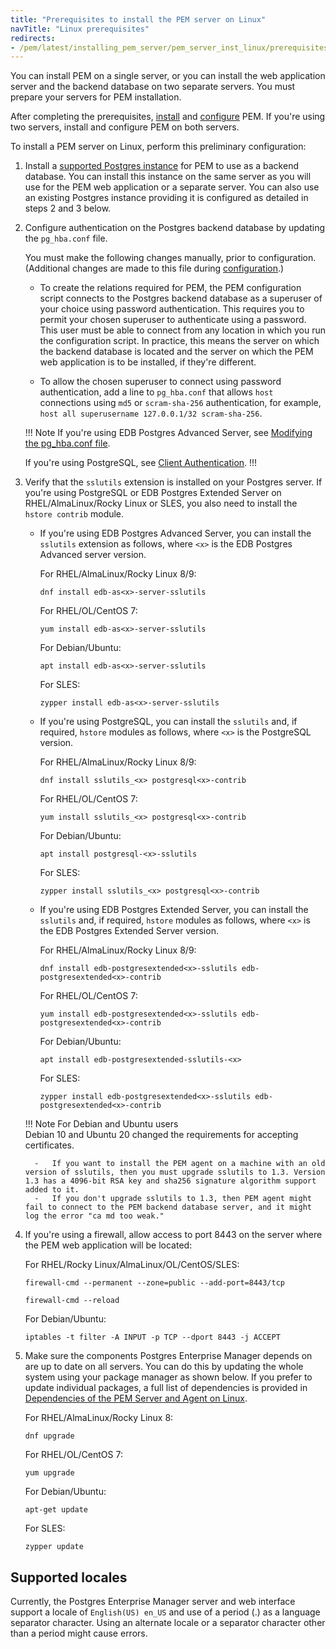 ```yaml
---
title: "Prerequisites to install the PEM server on Linux"
navTitle: "Linux prerequisites"
redirects:
- /pem/latest/installing_pem_server/pem_server_inst_linux/prerequisites/
---
```


You can install PEM on a single server, or you can install the web application server and the backend database on two separate servers. You must prepare your servers for PEM installation. 

After completing the prerequisites, [install](/pem/9/installing/linux_x86_64/) and [configure](/pem/9/installing/configuring_the_pem_server_on_linux.mdx) PEM. If you're using two servers, install and configure PEM on both servers.

To install a PEM server on Linux, perform this preliminary configuration:
    
1.  Install a [supported Postgres instance](/pem/latest/#postgres-compatibility) for PEM to use as a backend database.
    You can install this instance on the same server as you will use for the PEM web application or a separate server. 
    You can also use an existing Postgres instance providing it is configured as detailed in steps 2 and 3 below.

2.  Configure authentication on the Postgres backend database by updating the `pg_hba.conf` file. 
    
    You must make the following changes manually, prior to configuration. (Additional changes are made to this file during [configuration](/pem/8/installing/configuring_the_pem_server_on_linux.mdx).)
  
    - To create the relations required for PEM, the PEM configuration script connects to the Postgres backend database as a superuser of your choice using password authentication. This requires you to permit your chosen superuser to authenticate using a password. This user must be able to connect from any location in which you run the configuration script. In practice, this means the server on which the backend database is located and the server on which the PEM web application is to be installed, if they're different.

    - To allow the chosen superuser to connect using password authentication, add a line to `pg_hba.conf` that allows `host` connections using `md5` or `scram-sha-256` authentication, for example, `host all superusername 127.0.0.1/32 scram-sha-256`.

    !!! Note
    If you're using EDB Postgres Advanced Server, see [Modifying the pg_hba.conf file](/pem/latest/managing_database_server/#modifying-the-pg_hbaconf-file).

    If you're using PostgreSQL, see [Client Authentication](https://www.postgresql.org/docs/current/auth-pg-hba-conf.html).
    !!!

3.  Verify that the `sslutils` extension is installed on your Postgres server. 
    If you're using PostgreSQL or EDB Postgres Extended Server on RHEL/AlmaLinux/Rocky Linux or SLES, you also need to install the `hstore contrib` module.

    -   If you're using EDB Postgres Advanced Server, you can install the `sslutils` extension as follows, where `<x>` is the EDB Postgres Advanced server version.

        For RHEL/AlmaLinux/Rocky Linux 8/9:
          
        ```shell
        dnf install edb-as<x>-server-sslutils
        ```

        For RHEL/OL/CentOS 7:
          
        ```shell
        yum install edb-as<x>-server-sslutils
        ```

        For Debian/Ubuntu:
          
        ```shell
        apt install edb-as<x>-server-sslutils
        ```

        For SLES:
          
        ```shell
        zypper install edb-as<x>-server-sslutils
        ```

    -   If you're using PostgreSQL, you can install the `sslutils` and, if required, `hstore` modules as follows, where `<x>` is the PostgreSQL version. 

        For RHEL/AlmaLinux/Rocky Linux 8/9:
          
        ```shell
        dnf install sslutils_<x> postgresql<x>-contrib
        ```

        For RHEL/OL/CentOS 7:
          
        ```shell
        yum install sslutils_<x> postgresql<x>-contrib
        ```

        For Debian/Ubuntu:
          
        ```shell
        apt install postgresql-<x>-sslutils
        ```

        For SLES:
          
        ```shell
        zypper install sslutils_<x> postgresql<x>-contrib
    
    -   If you're using EDB Postgres Extended Server, you can install the `sslutils` and, if required, `hstore` modules as follows, where `<x>` is the EDB Postgres Extended Server version. 

        For RHEL/AlmaLinux/Rocky Linux 8/9:
          
        ```shell
        dnf install edb-postgresextended<x>-sslutils edb-postgresextended<x>-contrib
        ```

        For RHEL/OL/CentOS 7:
          
        ```shell
        yum install edb-postgresextended<x>-sslutils edb-postgresextended<x>-contrib
        ```

        For Debian/Ubuntu:
          
        ```shell
        apt install edb-postgresextended-sslutils-<x>
        ```

        For SLES:
          
        ```shell
        zypper install edb-postgresextended<x>-sslutils edb-postgresextended<x>-contrib
        ```

    !!! Note For Debian and Ubuntu users               
        Debian 10 and Ubuntu 20 changed the requirements for accepting certificates.

          -   If you want to install the PEM agent on a machine with an old version of sslutils, then you must upgrade sslutils to 1.3. Version 1.3 has a 4096-bit RSA key and sha256 signature algorithm support added to it.
          -   If you don't upgrade sslutils to 1.3, then PEM agent might fail to connect to the PEM backend database server, and it might log the error "ca md too weak."

4. If you're using a firewall, allow access to port 8443 on the server where the PEM web application will be located:

     For RHEL/Rocky Linux/AlmaLinux/OL/CentOS/SLES:

    ```shell
    firewall-cmd --permanent --zone=public --add-port=8443/tcp
         
    firewall-cmd --reload
    ```
       
    For Debian/Ubuntu:

    ```shell
    iptables -t filter -A INPUT -p TCP --dport 8443 -j ACCEPT
    ```

5. Make sure the components Postgres Enterprise Manager depends on are up to date on all servers. You can do this by updating the whole system using your package manager as shown below.
   If you prefer to update individual packages, a full list of dependencies is provided in [Dependencies of the PEM Server and Agent on Linux](dependencies.md).

     For RHEL/AlmaLinux/Rocky Linux 8:

     ```shell
     dnf upgrade
     ```

     For RHEL/OL/CentOS 7:
   
     ```shell
    yum upgrade
    ```

    For Debian/Ubuntu:
   
    ```shell
    apt-get update
    ```

    For SLES:
   
   ```shell
   zypper update
   ```

## Supported locales

Currently, the Postgres Enterprise Manager server and web interface support a locale of `English(US) en_US` and use of a period (.) as a language separator character. Using an alternate locale or a separator character other than a period might cause errors.
